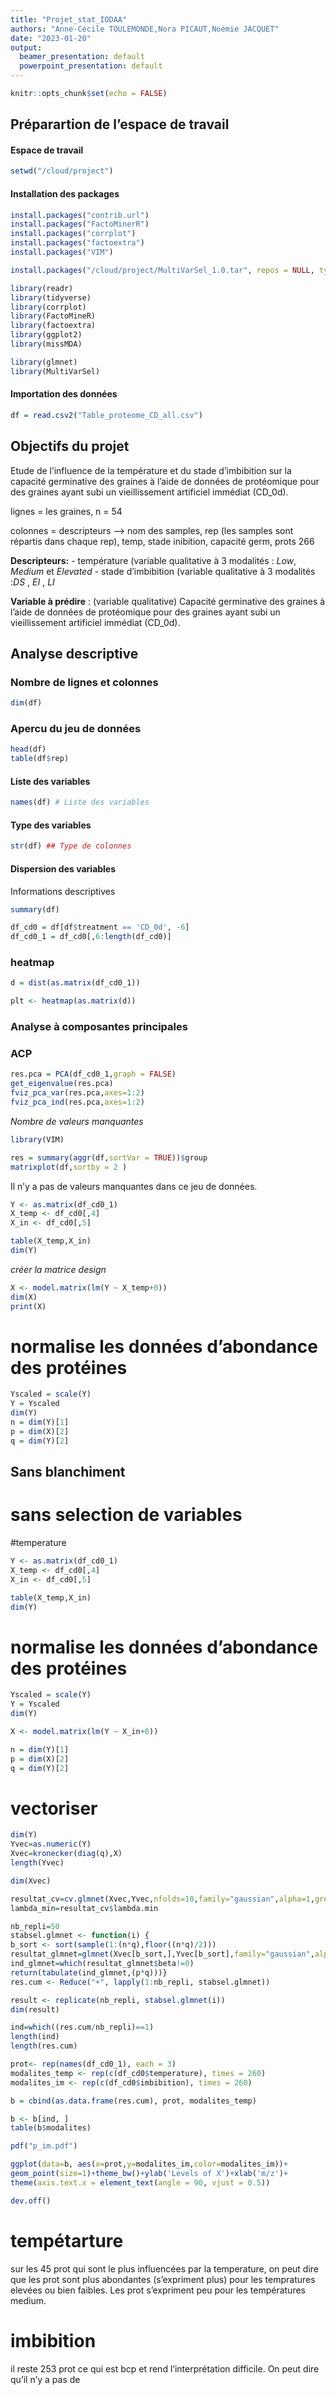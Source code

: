 ```yaml
---
title: "Projet_stat_IODAA"
authors: "Anne-Cécile TOULEMONDE,Nora PICAUT,Noémie JACQUET"
date: "2023-01-20"
output:
  beamer_presentation: default
  powerpoint_presentation: default
---
```


```r
knitr::opts_chunk$set(echo = FALSE)
```

## Préparartion de l'espace de travail 

#### Espace de  travail 
```r
setwd("/cloud/project")
```

#### Installation des packages 

```r
install.packages("contrib.url")
install.packages("FactoMinerR")
install.packages("corrplot")
install.packages("factoextra")
install.packages("VIM")
```


```r
install.packages("/cloud/project/MultiVarSel_1.0.tar", repos = NULL, type = 'source')
```

```r
library(readr)
library(tidyverse)
library(corrplot)
library(FactoMineR)
library(factoextra)
library(ggplot2)
library(missMDA)
```


```r
library(glmnet)
library(MultiVarSel)
```

#### Importation des données 

```r
df = read.csv2("Table_proteome_CD_all.csv")
```

## Objectifs du projet
Etude de l'influence de la température et du stade d'imbibition sur la capacité germinative des graines à l'aide de données de protéomique pour des graines ayant subi un vieillissement artificiel immédiat (CD_0d).

lignes = les graines, n = 54

colonnes = descripteurs --> nom des samples, rep (les samples sont répartis dans chaque rep), temp, stade inibition, capacité germ, prots 266

**Descripteurs:** 
- température (variable qualitative à 3 modalités : *Low*, *Medium* et *Elevated*
- stade d'imbibition (variable qualitative à 3 modalités :*DS* , *EI* , *LI*

**Variable à prédire** : (variable qualitative) Capacité germinative des graines à l'aide de données de protéomique pour des graines ayant subi un vieillissement artificiel immédiat (CD_0d).


## Analyse descriptive 
### Nombre de lignes et colonnes 
```r
dim(df)
```

### Apercu du jeu de données 
```r
head(df)
table(df$rep)
```
#### Liste des variables 
```r
names(df) # Liste des variables 
```
#### Type des variables 

```r
str(df) ## Type de colonnes 
```

#### Dispersion des variables 
Informations descriptives 
```r
summary(df)
```

```r
df_cd0 = df[df$treatment == 'CD_0d', -6]
df_cd0_1 = df_cd0[,6:length(df_cd0)]

```
### heatmap
```r
d = dist(as.matrix(df_cd0_1))

plt <- heatmap(as.matrix(d))
```


### Analyse à composantes principales
### ACP 

```r
res.pca = PCA(df_cd0_1,graph = FALSE)
get_eigenvalue(res.pca)
fviz_pca_var(res.pca,axes=1:2)
fviz_pca_ind(res.pca,axes=1:2)
```


*Nombre de valeurs manquantes *
```r
library(VIM)

res = summary(aggr(df,sortVar = TRUE))$group
matrixplot(df,sortby = 2 )
```
Il n'y a pas de valeurs manquantes dans ce jeu de données. 

```r
Y <- as.matrix(df_cd0_1)
X_temp <- df_cd0[,4]
X_in <- df_cd0[,5]
```


```r
table(X_temp,X_in)
dim(Y)
```

*créer la matrice design*
```r
X <- model.matrix(lm(Y ~ X_temp+0))
dim(X)
print(X)

```

# normalise les données d'abondance des protéines
```r
Yscaled = scale(Y)
Y = Yscaled
dim(Y)
n = dim(Y)[1]
p = dim(X)[2]
q = dim(Y)[2]
```


##############################################################################################
## Sans blanchiment
# sans selection de variables
#temperature
```r
Y <- as.matrix(df_cd0_1)
X_temp <- df_cd0[,4]
X_in <- df_cd0[,5]
```


```r
table(X_temp,X_in)
dim(Y)
```

# normalise les données d'abondance des protéines
```r
Yscaled = scale(Y)
Y = Yscaled
dim(Y)
```


```r
X <- model.matrix(lm(Y ~ X_in+0))
```


```r
n = dim(Y)[1]
p = dim(X)[2]
q = dim(Y)[2]
```
# vectoriser
```r
dim(Y)
Yvec=as.numeric(Y)
Xvec=kronecker(diag(q),X)
length(Yvec)
```

```r
dim(Xvec)
```

```r
resultat_cv=cv.glmnet(Xvec,Yvec,nfolds=10,family="gaussian",alpha=1,grouped=T)
lambda_min=resultat_cv$lambda.min
```

```r
nb_repli=50
stabsel.glmnet <- function(i) {
b_sort <- sort(sample(1:(n*q),floor((n*q)/2)))
resultat_glmnet=glmnet(Xvec[b_sort,],Yvec[b_sort],family="gaussian",alpha=1,lambda=lambda_min)
ind_glmnet=which(resultat_glmnet$beta!=0)
return(tabulate(ind_glmnet,(p*q)))}
res.cum <- Reduce("+", lapply(1:nb_repli, stabsel.glmnet))
```


```r
result <- replicate(nb_repli, stabsel.glmnet(i))
dim(result)

```

```r
ind=which((res.cum/nb_repli)==1)
length(ind)
length(res.cum)
```


```r
prot<- rep(names(df_cd0_1), each = 3)
modalites_temp <- rep(c(df_cd0$temperature), times = 260)
modalites_im <- rep(c(df_cd0$imbibition), times = 260)

```

```r
b = cbind(as.data.frame(res.cum), prot, modalites_temp)

b <- b[ind, ]
table(b$modalites)
```

```r
pdf("p_im.pdf") 

ggplot(data=b, aes(x=prot,y=modalites_im,color=modalites_im))+
geom_point(size=1)+theme_bw()+ylab('Levels of X')+xlab('m/z')+
theme(axis.text.x = element_text(angle = 90, vjust = 0.5))

dev.off() 


```
# tempétarture
sur les 45 prot qui sont le plus influencées par la temperature, on peut dire que les prot sont plus abondantes (s'expriment plus) pour les tempratures elevées ou bien faibles. Les prot s'expriment peu pour les températures medium.

# imbibition
il reste 253 prot ce qui est bcp et rend l'interprétation difficile. On peut dire qu'il n'y a pas de 